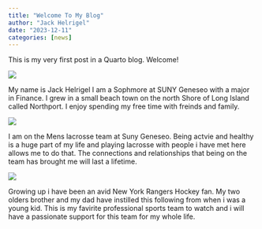 ```yaml
---
title: "Welcome To My Blog"
author: "Jack Helrigel"
date: "2023-12-11"
categories: [news]
---
```


This is my very first post in a Quarto blog. Welcome!

![](ABOUT.png)

My name is Jack Helrigel I am a Sophmore at SUNY Geneseo with a major in Finance. I grew in a small beach town on the north Shore of Long Island called Northport. I enjoy spending my free time with freinds and family. 

![](LAX.jpg)

I am on the Mens lacrosse team at Suny Geneseo. Being actvie and healthy is a huge part of my life and playing lacrosse with people i have met here allows me to do that. The connections and relationships that being on the team has brought me will last a lifetime. 

![](RAGS.jpeg)

Growing up i have been an avid New York Rangers Hockey fan. My two olders brother and my dad have instilled this following from when i was a young kid. This is my favirite professional sports team to watch and i will have a passionate support for this team for my whole life. 





